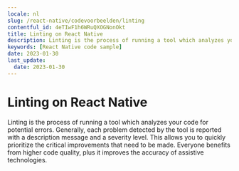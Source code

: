 ```yaml
---
locale: nl
slug: /react-native/codevoorbeelden/linting
contentful_id: 4eTIwF1h6WRuQXOGNonOkt
title: Linting on React Native
description: Linting is the process of running a tool which analyzes your code for potential errors.
keywords: [React Native code sample]
date: 2023-01-30
last_update:
  date: 2023-01-30
---
```


# Linting on React Native

Linting is the process of running a tool which analyzes your code for potential errors. Generally, each problem detected by the tool is reported with a description message and a severity level. This allows you to quickly prioritize the critical improvements that need to be made. Everyone benefits from higher code quality, plus it improves the accuracy of assistive technologies.

<CodeSample id="linting" locale="nl" platform="react native"/>
